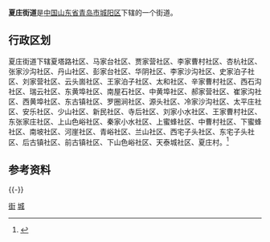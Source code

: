 '''夏庄街道'''是[[中华人民共和国|中国]][[山东省|山东省]][[青岛市|青岛市]][[城阳区|城阳区]]下辖的一个街道。

== 行政区划 ==

夏庄街道下辖夏塔路社区、马家台社区、贾家营社区、李家曹村社区、杏杭社区、张家沙沟社区、丹山社区、彭家台社区、华阴社区、李家沙沟社区、史家泊子社区、刘家营社区、云头崮社区、王家泊子社区、太和社区、辛家曹村社区、西石沟社区、瑞云社区、东黄埠社区、南屋石社区、中黄埠社区、郝家营社区、崔家沟社区、西黄埠社区、东古镇社区、罗圈涧社区、源头社区、冷家沙沟社区、太平庄社区、安乐社区、少山社区、新民社区、寺后社区、刘家小水社区、王家曹村社区、东张家庄社区、上山色峪社区、秦家小水社区、上蜜蜂社区、中曹村社区、下蜜蜂社区、南坡社区、河崖社区、青峪社区、兰山社区、西宅子头社区、东宅子头社区、后古镇社区、前古镇社区、下山色峪社区、天泰城社区、夏庄村。<ref>{{Cite web|url=http://www.stats.gov.cn/tjsj/tjbz/tjyqhdmhcxhfdm/2015/37/02/14/370214002.html|title=统计用区划和城乡划分代码/山东省/青岛市/城阳区/夏庄街道办事处|accessdate=2017-04-23|author=国家统计局|date=2015-09-30|publisher=|archive-date=2017-04-26|archive-url=https://web.archive.org/web/20170426071806/http://www.stats.gov.cn/tjsj/tjbz/tjyqhdmhcxhfdm/2015/37/02/14/370214002.html|dead-url=no}}</ref>
== 参考资料 ==
{{Reflist}}
{{-}}
{{青岛小作品}}
{{青岛市城阳区行政区划}}
{{青岛市行政区划}}
[[Category:城阳区|街]]
[[Category:青岛乡级行政区划|城]]